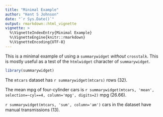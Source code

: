 ```yaml
---
title: "Minimal Example"
author: "Kent S Johnson"
date: "`r Sys.Date()`"
output: rmarkdown::html_vignette
vignette: >
  %\VignetteIndexEntry{Minimal Example}
  %\VignetteEngine{knitr::rmarkdown}
  %\VignetteEncoding{UTF-8}
---
```


This is a minimal example of using a `summarywidget` _without_ `crosstalk`. This is mostly useful as a test of the `htmlwidget` character of `summarywidget`.

```r
library(summarywidget)
```

The `mtcars` dataset has `r summarywidget(mtcars)` rows (32).

The mean mpg of four-cylinder cars is 
`r summarywidget(mtcars, 'mean', selection=~cyl==4, column='mpg', digits=2)` mpg (26.66).

`r summarywidget(mtcars, 'sum', column='am')` cars in the dataset have manual transmissions (13).

